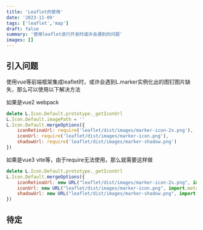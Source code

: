 ```yaml
---
title: 'Leaflet的使用'
date: '2023-11-09'
tags: ['leaflet','map']
draft: false
summary: '使用leaflet进行开发时或许会遇到的问题'
images: []
---
```



## 引入问题
使用vue等前端框架集成leaflet时，或许会遇到L.marker实例化出的图钉图片缺失，那么可以使用以下解决方法


如果是vue2 webpack  

```javascript
delete L.Icon.Default.prototype._getIconUrl
L.Icon.Default.imagePath = ''
L.Icon.Default.mergeOptions({
    iconRetinaUrl: require('leaflet/dist/images/marker-icon-2x.png'),
    iconUrl: require('leaflet/dist/images/marker-icon.png'),
    shadowUrl: require('leaflet/dist/images/marker-shadow.png')
})
```
如果是vue3 vite等，由于require无法使用，那么就需要这样做  

```javascript
delete L.Icon.Default.prototype._getIconUrl
L.Icon.Default.mergeOptions({
    iconRetinaUrl: new URL("leaflet/dist/images/marker-icon-2x.png", import.meta.url).href,
    iconUrl: new URL("leaflet/dist/images/marker-icon.png", import.meta.url).href,
    shadowUrl: new URL("leaflet/dist/images/marker-shadow.png", import.meta.url).href,
})
```


## 待定